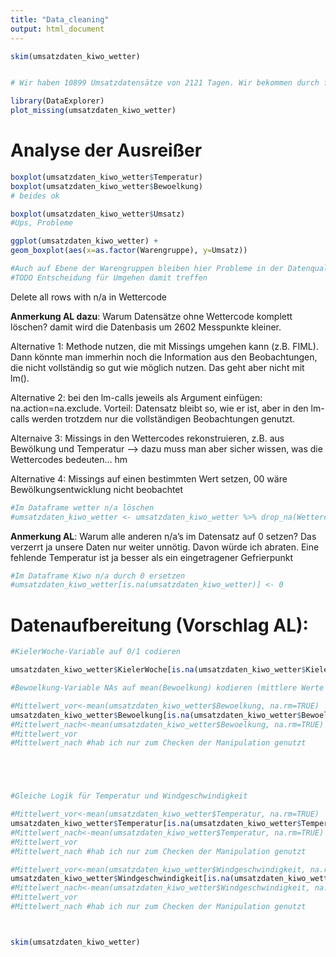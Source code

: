 ```yaml
---
title: "Data_cleaning"
output: html_document
---
```

```r

skim(umsatzdaten_kiwo_wetter)


# Wir haben 10899 Umsatzdatensätze von 2121 Tagen. Wir bekommen durch fehlende Wetterdaten (besonders: 669 fehlende Wettercodes) insgesamt 2602 Datensätze ohne Wettercode--> Wenn wir also alle Datensätze fallen lassen, die hier fehlende Daten haben, reduzieren wir die Datenbasis erheblich

library(DataExplorer)
plot_missing(umsatzdaten_kiwo_wetter)

```

# Analyse der Ausreißer

```r
boxplot(umsatzdaten_kiwo_wetter$Temperatur)
boxplot(umsatzdaten_kiwo_wetter$Bewoelkung)
# beides ok

boxplot(umsatzdaten_kiwo_wetter$Umsatz)
#Ups, Probleme

ggplot(umsatzdaten_kiwo_wetter) + 
geom_boxplot(aes(x=as.factor(Warengruppe), y=Umsatz))

#Auch auf Ebene der Warengruppen bleiben hier Probleme in der Datenqualität beim Umsatz 
#TODO Entscheidung für Umgehen damit treffen

```






Delete all rows with n/a in Wettercode

**Anmerkung AL dazu**: Warum Datensätze ohne Wettercode komplett löschen? damit wird die Datenbasis um 2602 Messpunkte kleiner.

Alternative 1: Methode nutzen, die mit Missings umgehen kann (z.B. FIML). Dann könnte man immerhin noch die Information aus den Beobachtungen, die nicht vollständig so gut wie möglich nutzen. Das geht aber nicht mit lm().

Alternative 2: bei den lm-calls jeweils als Argument einfügen: na.action=na.exclude. Vorteil: Datensatz bleibt so, wie er ist, aber in den lm-calls werden trotzdem nur die vollständigen Beobachtungen genutzt.

Alternaive 3: Missings in den Wettercodes rekonstruieren, z.B. aus Bewölkung und Temperatur --> dazu muss man aber sicher wissen, was die Wettercodes bedeuten... hm

Alternative 4: Missings auf einen bestimmten Wert setzen, 00 wäre Bewölkungsentwicklung nicht beobachtet


```r
#Im Dataframe wetter n/a löschen
#umsatzdaten_kiwo_wetter <- umsatzdaten_kiwo_wetter %>% drop_na(Wettercode) #AL: wegen Anmerkung oben auskommentiert
```


**Anmerkung AL**: Warum alle anderen n/a's im Datensatz auf 0 setzen? Das verzerrt ja unsere Daten nur weiter unnötig. Davon würde ich abraten. Eine fehlende Temperatur ist ja besser als ein eingetragener Gefrierpunkt

```r
#Im Dataframe Kiwo n/a durch 0 ersetzen
#umsatzdaten_kiwo_wetter[is.na(umsatzdaten_kiwo_wetter)] <- 0
```



# Datenaufbereitung (Vorschlag AL):

```r
#KielerWoche-Variable auf 0/1 codieren

umsatzdaten_kiwo_wetter$KielerWoche[is.na(umsatzdaten_kiwo_wetter$KielerWoche)] <- 0

#Bewoelkung-Variable NAs auf mean(Bewoelkung) kodieren (mittlere Werte im Datensatz), denn: es sind nur 10 Datensätze, die das betrifft und in diesen Fällen gibt es keinen klaren Temperaturtrend

#Mittelwert_vor<-mean(umsatzdaten_kiwo_wetter$Bewoelkung, na.rm=TRUE)
umsatzdaten_kiwo_wetter$Bewoelkung[is.na(umsatzdaten_kiwo_wetter$Bewoelkung)] <- mean(umsatzdaten_kiwo_wetter$Bewoelkung, na.rm=TRUE)
#Mittelwert_nach<-mean(umsatzdaten_kiwo_wetter$Bewoelkung, na.rm=TRUE)
#Mittelwert_vor
#Mittelwert_nach #hab ich nur zum Checken der Manipulation genutzt





#Gleiche Logik für Temperatur und Windgeschwindigkeit

#Mittelwert_vor<-mean(umsatzdaten_kiwo_wetter$Temperatur, na.rm=TRUE)
umsatzdaten_kiwo_wetter$Temperatur[is.na(umsatzdaten_kiwo_wetter$Temperatur)] <- mean(umsatzdaten_kiwo_wetter$Temperatur, na.rm=TRUE)
#Mittelwert_nach<-mean(umsatzdaten_kiwo_wetter$Temperatur, na.rm=TRUE)
#Mittelwert_vor
#Mittelwert_nach #hab ich nur zum Checken der Manipulation genutzt

#Mittelwert_vor<-mean(umsatzdaten_kiwo_wetter$Windgeschwindigkeit, na.rm=TRUE)
umsatzdaten_kiwo_wetter$Windgeschwindigkeit[is.na(umsatzdaten_kiwo_wetter$Windgeschwindigkeit)] <- mean(umsatzdaten_kiwo_wetter$Windgeschwindigkeit, na.rm=TRUE)
#Mittelwert_nach<-mean(umsatzdaten_kiwo_wetter$Windgeschwindigkeit, na.rm=TRUE)
#Mittelwert_vor
#Mittelwert_nach #hab ich nur zum Checken der Manipulation genutzt



skim(umsatzdaten_kiwo_wetter)



```


